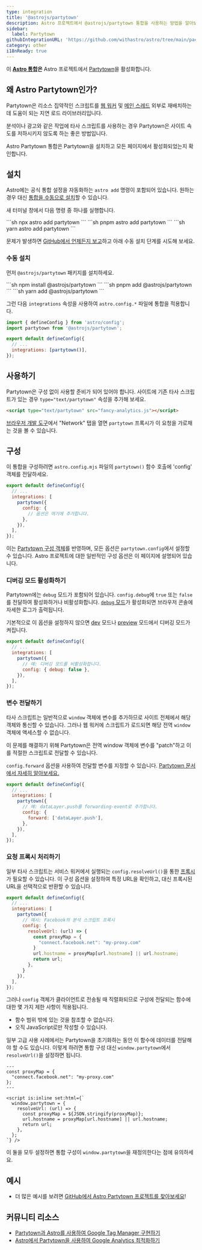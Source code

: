 ```yaml
---
type: integration
title: '@astrojs/partytown'
description: Astro 프로젝트에서 @astrojs/partytown 통합을 사용하는 방법을 알아보세요.
sidebar:
  label: Partytown
githubIntegrationURL: 'https://github.com/withastro/astro/tree/main/packages/integrations/partytown/'
category: other
i18nReady: true
---
```


이 **[Astro 통합][astro-integration]은** Astro 프로젝트에서 [Partytown](https://partytown.qwik.dev/)을 활성화합니다.

## 왜 Astro Partytown인가?

Partytown은 리소스 집약적인 스크립트를 [웹 워커](https://developer.mozilla.org/ko/docs/Web/API/Web_Workers_API) 및 [메인 스레드](https://developer.mozilla.org/ko/docs/Glossary/Main_thread) 외부로 재배치하는 데 도움이 되는 지연 로드 라이브러리입니다.

분석이나 광고와 같은 작업에 타사 스크립트를 사용하는 경우 Partytown은 사이트 속도를 저하시키지 않도록 하는 좋은 방법입니다.

Astro Partytown 통합은 Partytown을 설치하고 모든 페이지에서 활성화되었는지 확인합니다.

## 설치

Astro에는 공식 통합 설정을 자동화하는 `astro add` 명령이 포함되어 있습니다. 원하는 경우 대신 [통합을 수동으로 설치](#수동-설치)할 수 있습니다.

새 터미널 창에서 다음 명령 중 하나를 실행합니다.

<PackageManagerTabs>
  <Fragment slot="npm">
  ```sh
  npx astro add partytown
  ```
  </Fragment>
  <Fragment slot="pnpm">
  ```sh
  pnpm astro add partytown
  ```
  </Fragment>
  <Fragment slot="yarn">
  ```sh
  yarn astro add partytown
  ```
  </Fragment>
</PackageManagerTabs>

문제가 발생하면 [GitHub에서 언제든지 보고](https://github.com/withastro/astro/issues)하고 아래 수동 설치 단계를 시도해 보세요.

### 수동 설치

먼저 `@astrojs/partytown` 패키지를 설치하세요.

<PackageManagerTabs>
  <Fragment slot="npm">
  ```sh
  npm install @astrojs/partytown
  ```
  </Fragment>
  <Fragment slot="pnpm">
  ```sh
  pnpm add @astrojs/partytown
  ```
  </Fragment>
  <Fragment slot="yarn">
  ```sh
  yarn add @astrojs/partytown
  ```
  </Fragment>
</PackageManagerTabs>

그런 다음 `integrations` 속성을 사용하여 `astro.config.*` 파일에 통합을 적용합니다.

```js title="astro.config.mjs" ins={2} ins="partytown()"
import { defineConfig } from 'astro/config';
import partytown from '@astrojs/partytown';

export default defineConfig({
  // ...
  integrations: [partytown()],
});
```

## 사용하기

Partytown은 구성 없이 사용할 준비가 되어 있어야 합니다. 사이트에 기존 타사 스크립트가 있는 경우 `type="text/partytown"` 속성을 추가해 보세요.

```html ins="type="text/partytown""
<script type="text/partytown" src="fancy-analytics.js"></script>
```

[브라우저 개발 도구](https://developer.chrome.com/docs/devtools/open/)에서 "Network" 탭을 열면 `partytown` 프록시가 이 요청을 가로채는 것을 볼 수 있습니다.

## 구성

이 통합을 구성하려면 `astro.config.mjs` 파일의 `partytown()` 함수 호출에 'config' 객체를 전달하세요.

```js title="astro.config.mjs" {5-7}
export default defineConfig({
  // ...
  integrations: [
    partytown({
      config: {
        // 옵션은 여기에 추가합니다.
      },
    }),
  ],
});
```

이는 [Partytown 구성 객체](https://partytown.qwik.dev/configuration/)를 반영하며, 모든 옵션은 `partytown.config`에서 설정할 수 있습니다. Astro 프로젝트에 대한 일반적인 구성 옵션은 이 페이지에 설명되어 있습니다.

### 디버깅 모드 활성화하기

Partytown에는 `debug` 모드가 포함되어 있습니다. `config.debug`에 `true` 또는 `false`를 전달하여 활성화하거나 비활성화합니다. [`debug` 모드](https://partytown.qwik.dev/debugging)가 활성화되면 브라우저 콘솔에 자세한 로그가 출력됩니다.

기본적으로 이 옵션을 설정하지 않으면 [dev](/ko/reference/cli-reference/#astro-dev) 모드나 [preview](/ko/reference/cli-reference/#astro-preview) 모드에서 디버깅 모드가 켜집니다.

```js title="astro.config.mjs" {6}
export default defineConfig({
  // ...
  integrations: [
    partytown({
      // 예: 디버깅 모드를 비활성화합니다.
      config: { debug: false },
    }),
  ],
});
```

### 변수 전달하기

타사 스크립트는 일반적으로 `window` 객체에 변수를 추가하므로 사이트 전체에서 해당 객체와 통신할 수 있습니다. 그러나 웹 워커에 스크립트가 로드되면 해당 전역 `window` 객체에 액세스할 수 없습니다.

이 문제를 해결하기 위해 Partytown은 전역 window 객체에 변수를 "patch"하고 이를 적절한 스크립트로 전달할 수 있습니다.

`config.forward` 옵션을 사용하여 전달할 변수를 지정할 수 있습니다. [Partytown 문서에서 자세히 알아보세요.](https://partytown.qwik.dev/forwarding-events)

```js title="astro.config.mjs" {7}
export default defineConfig({
  // ...
  integrations: [
    partytown({
      // 예: dataLayer.push를 forwarding-event로 추가합니다.
      config: {
        forward: ['dataLayer.push'],
      },
    }),
  ],
});
```

### 요청 프록시 처리하기

일부 타사 스크립트는 서비스 워커에서 실행되는 `config.resolveUrl()`을 통한 [프록시](https://partytown.qwik.dev/proxying-requests/)가 필요할 수 있습니다. 이 구성 옵션을 설정하여 특정 URL을 확인하고, 대신 프록시된 URL을 선택적으로 반환할 수 있습니다.

```js title="astro.config.mjs" {7-13}
export default defineConfig({
  // ...
  integrations: [
    partytown({
      // 예시: Facebook의 분석 스크립트 프록시
      config: {
        resolveUrl: (url) => {
          const proxyMap = {
            "connect.facebook.net": "my-proxy.com"
          }
          url.hostname = proxyMap[url.hostname] || url.hostname;
          return url;
        },
      }
    }),
  ],
});
```

그러나 `config` 객체가 클라이언트로 전송될 때 직렬화되므로 구성에 전달되는 함수에 대한 몇 가지 제한 사항이 적용됩니다.

- 함수 범위 밖에 있는 것을 참조할 수 없습니다.
- 오직 JavaScript로만 작성할 수 있습니다.

일부 고급 사용 사례에서는 Partytown을 초기화하는 동안 이 함수에 데이터를 전달해야 할 수도 있습니다. 이렇게 하려면 통합 구성 대신 `window.partytown`에서 `resolveUrl()`을 설정하면 됩니다.

```astro title="Head.astro" {8-14}
---
const proxyMap = {
  "connect.facebook.net": "my-proxy.com"
};
---

<script is:inline set:html={`
  window.partytown = {
    resolveUrl: (url) => {
      const proxyMap = ${JSON.stringify(proxyMap)};
      url.hostname = proxyMap[url.hostname] || url.hostname;
      return url;
    },
  };
`} />
```

이 둘을 모두 설정하면 통합 구성이 `window.partytown`을 재정의한다는 점에 유의하세요.

## 예시

* 더 많은 예시를 보려면 [GitHub에서 Astro Partytown 프로젝트를 찾아보세요](https://github.com/search?q=%22%40astrojs%2Fpartytown%22+path%3A**%2Fpackage.json\&type=code)!

## 커뮤니티 리소스

* [Partytown과 Astro를 사용하여 Google Tag Manager 구현하기](https://medium.com/@tagperfect/implementing-google-tag-manager-with-partytown-js-in-astro-my-modest-experience-983388907b35)
* [Astro에서 Partytown을 사용하여 Google Analytics 최적화하기](https://ricostacruz.com/posts/google-analytics-in-astro)

[astro-integration]: /ko/guides/integrations-guide/
